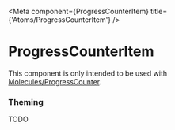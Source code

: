 

<Meta
  component={ProgressCounterItem}
  title={'Atoms/ProgressCounterItem'}
/>

# ProgressCounterItem

This component is only intended to be used with [Molecules/ProgressCounter](/?path=/docs/molecules-progresscounter).

### Theming

TODO
